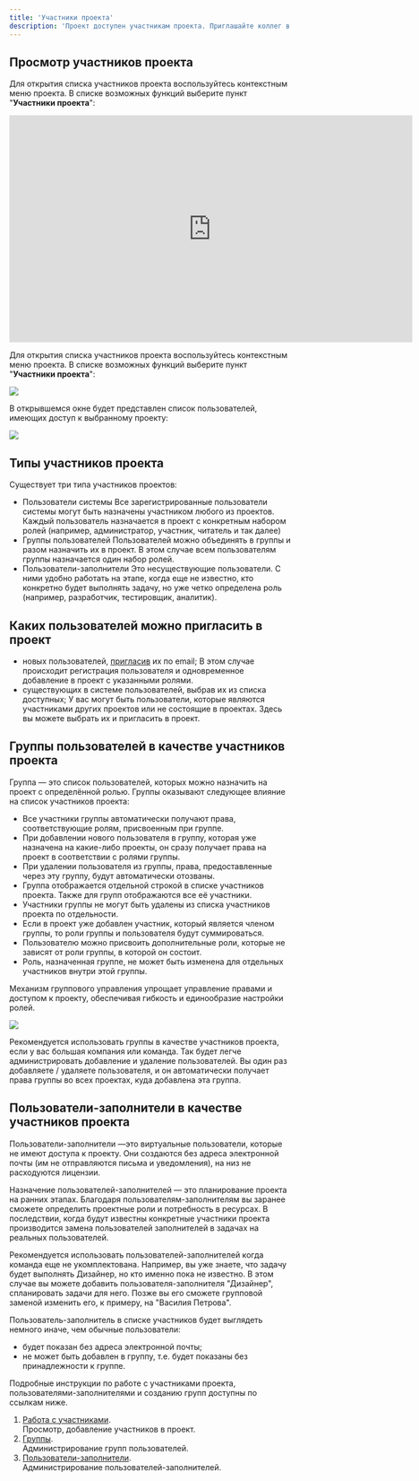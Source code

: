 ```yaml
---
title: 'Участники проекта'
description: 'Проект доступен участникам проекта. Приглашайте коллег в свои пространства.'
---
```


## Просмотр участников проекта

Для открытия списка участников проекта воспользуйтесь контекстным меню проекта. В списке возможных функций выберите пункт "**Участники проекта**":

<iframe width="720" height="405" src="https://rutube.ru/play/embed/fd802b88e99c6bbe3463244b31f2a8bf/" frameBorder="0" allow="clipboard-write; autoplay" webkitAllowFullScreen mozallowfullscreen allowFullScreen></iframe>

Для открытия списка участников проекта воспользуйтесь контекстным меню проекта. В списке возможных функций выберите пункт "**Участники проекта**":
<Frame>
  <img src="https://files.gitbook.com/v0/b/gitbook-x-prod.appspot.com/o/spaces%2FiGbgSLUDIqxrq3NUAfL9%2Fuploads%2FNO0qiDm6ncswZiEjbCTS%2F%D0%A1%D0%BD%D0%B8%D0%BC%D0%BE%D0%BA%20%D1%8D%D0%BA%D1%80%D0%B0%D0%BD%D0%B0%202024-10-02%20%D0%B2%2010.14.57.png?alt=media&token=2c3861e9-69f5-48f0-b71e-98e53cfdfdf2" style={{ borderRadius: '0.5rem' }} />
</Frame>

В открывшемся окне будет представлен список пользователей, имеющих доступ к выбранному проекту:
<Frame>
  <img src="https://files.gitbook.com/v0/b/gitbook-x-prod.appspot.com/o/spaces%2FiGbgSLUDIqxrq3NUAfL9%2Fuploads%2FiWoDOtw2J8kety5CgUhy%2Fimage.png?alt=media&token=b76667b1-8f86-44b0-b9a1-e0224ac9f706" style={{ borderRadius: '0.5rem' }} />
</Frame>

## Типы участников проекта
Существует три типа участников проектов:
* Пользователи системы Все зарегистрированные пользователи системы могут быть назначены участником любого из проектов. Каждый пользователь назначается в проект с конкретным набором ролей (например, администратор, участник, читатель и так далее)
* Группы пользователей Пользователей можно объединять в группы и разом назначить их в проект. В этом случае всем пользователям группы назначается один набор ролей.
* Пользователи-заполнители Это несуществующие пользователи. С ними удобно работать на этапе, когда еще не известно, кто конкретно будет выполнять задачу, но уже четко определена роль (например, разработчик, тестировщик, аналитик).

## Каких пользователей можно пригласить в проект
*   новых пользователей, [пригласив](/o/DqjJoZdtLJDvqwHUB8fg/s/iGbgSLUDIqxrq3NUAfL9/~/diff/~/changes/65/rukovodstvo-polzovatelya/rabota-s-uchastnikami#dobavlenie-uchastnikov) их по email; В этом случае происходит регистрация пользователя и одновременное добавление в проект с указанными ролями.
*   существующих в системе пользователей, выбрав их из списка доступных; У вас могут быть пользователи, которые являются участниками других проектов или не состоящие в проектах. Здесь вы можете выбрать их и пригласить в проект.

## Группы пользователей в качестве участников проекта
Группа — это список пользователей, которых можно назначить на проект с определённой ролью. Группы оказывают следующее влияние на список участников проекта:

*   Все участники группы автоматически получают права, соответствующие ролям, присвоенным при группе.
*   При добавлении нового пользователя в группу, которая уже назначена на какие-либо проекты, он сразу получает права на проект в соответствии с ролями группы.
*   При удалении пользователя из группы, права, предоставленные через эту группу, будут автоматически отозваны.
*   Группа отображается отдельной строкой в списке участников проекта. Также для групп отображаются все её участники.
*   Участники группы не могут быть удалены из списка участников проекта по отдельности.
*   Если в проект уже добавлен участник, который является членом группы, то роли группы и пользователя будут суммироваться.
*   Пользователю можно присвоить дополнительные роли, которые не зависят от роли группы, в которой он состоит.
*   Роль, назначенная группе, не может быть изменена для отдельных участников внутри этой группы.

Механизм группового управления упрощает управление правами и доступом к проекту, обеспечивая гибкость и единообразие настройки ролей.

<Frame>
  <img src="https://files.gitbook.com/v0/b/gitbook-x-prod.appspot.com/o/spaces%2FiGbgSLUDIqxrq3NUAfL9%2Fuploads%2FyoQRbV2AF1tzOq929YNL%2FPLaimage.png?alt=media&token=77d5ea91-23cb-4e4d-870e-73ac352a929a" style={{ borderRadius: '0.5rem' }} />
</Frame>

<Tip>Рекомендуется использовать группы в качестве участников проекта, если у вас большая компания или команда. Так будет легче администрировать добавление и удаление пользователей. Вы один раз добавляете / удаляете пользователя, и он автоматически получает права группы во всех проектах, куда добавлена эта группа.</Tip>

## Пользователи-заполнители в качестве участников проекта

Пользователи-заполнители —это виртуальные пользователи, которые не имеют доступа к проекту. Они создаются без адреса электронной почты (им не отправляются письма и уведомления), на низ не расходуются лицензии.

Назначение пользователей-заполнителей — это планирование проекта на ранних этапах. Благодаря пользователям-заполнителям вы заранее сможете определить проектные роли и потребность в ресурсах. В последствии, когда будут известны конкретные участники проекта производится замена пользователей заполнителей в задачах на реальных пользователей.

<Tip>
Рекомендуется использовать пользователей-заполнителей когда команда еще не укомплектована. Например, вы уже знаете, что задачу будет выполнять Дизайнер, но кто именно пока не известно. В этом случае вы можете добавить пользователя-заполнителя "Дизайнер", спланировать задачи для него. Позже вы его сможете групповой заменой изменить его, к примеру, на "Василия Петрова".
</Tip>

Пользователь-заполнитель в списке участников будет выглядеть немного иначе, чем обычные пользователи:
* будет показан без адреса электронной почты;
* не может быть добавлен в группу, т.е. будет показаны без принадлежности к группе.

Подробные инструкции по работе с участниками проекта, пользователями-заполнителями и созданию групп доступны по ссылкам ниже.

1.  [Работа с участниками](/o/DqjJoZdtLJDvqwHUB8fg/s/iGbgSLUDIqxrq3NUAfL9/~/diff/~/changes/65/rukovodstvo-polzovatelya/rabota-s-uchastnikami).   
    Просмотр, добавление участников в проект.
2.  [Группы](/o/DqjJoZdtLJDvqwHUB8fg/s/iGbgSLUDIqxrq3NUAfL9/~/diff/~/changes/65/rukovodstvo-administratora/polzovateli-zapolniteli-i-gruppy/gruppy).   
    Администрирование групп пользователей.
3.  [Пользователи-заполнители](/o/DqjJoZdtLJDvqwHUB8fg/s/iGbgSLUDIqxrq3NUAfL9/~/diff/~/changes/65/rukovodstvo-administratora/polzovateli-zapolniteli-i-gruppy/polzovateli-zapolniteli).   
    Администрирование пользователей-заполнителей.

